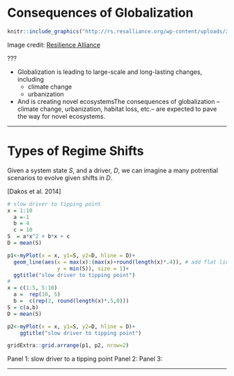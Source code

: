 # Consequences of Globalization

```r
knitr::include_graphics("http://rs.resalliance.org/wp-content/uploads/2010/01/2_tuesday.jpg")
```

Image credit: [Resilience Alliance](http://rs.resalliance.org/tag/adaptive-governance/)

???

- Globalization is leading to large-scale and long-lasting changes, including
    - climate change
    - urbanization
- And is creating novel ecosystemsThe consequences of globalization -- climate change, urbanization, habitat loss, etc.-- are expected to pave the way for novel ecosystems.

---

# Types of Regime Shifts  <!-- type plots -->


Given a system state $S$, and a driver, $D$, we can imagine a many potrential scenarios to evolve given shifts in $D$. 


[Dakos et al. 2014]


```r
# slow driver to tipping point
x = 1:10
  a =-1
  b = 4
  c = 10
S  = a*x^2 + b*x + c
D = mean(S)

p1<-myPlot(x = x, y1=S, y2=D, hline = D)+ 
  geom_line(aes(x = max(x):(max(x)+round(length(x)*.4)), # add flat line to end  
                y = min(S)), size = 1)+
  ggtitle("slow driver to tipping point")
# 
x = c(1:5, 5:10)
  a =  rep(10, 5)
  b =  c(rep(2, round(length(x)*.5,0)))
S = c(a,b)
D = mean(S)      

p2<-myPlot(x = x, y1=S, y2=D, hline = D)+
    ggtitle("slow driver to tipping point")

gridExtra::grid.arrange(p1, p2, nrow=2)
```

Panel 1: slow driver to a tipping point
Panel 2:
Panel 3: 

<!-- Characteristics  -->
<!-- 1. at least two 'stable' states, stable of ecologically relevant time scale -->
<!-- 2. states are reinforce through some negative feedback -->
<!-- 3.  -->


---

